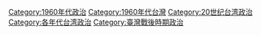 [[Category:1960年代政治|Category:1960年代政治]]
[[Category:1960年代台灣|Category:1960年代台灣]]
[[Category:20世纪台湾政治|Category:20世纪台湾政治]]
[[Category:各年代台湾政治|Category:各年代台湾政治]]
[[Category:臺灣戰後時期政治|Category:臺灣戰後時期政治]]